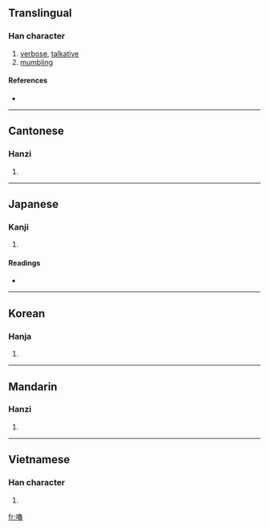 {{also|噜}}
==Translingual==

===Han character===
{{Han char|rn=30|rad=口|as=15|sn=18|four=6706<sub>3</sub>|canj=口弓田日 (RNWA)}}

# [[verbose]], [[talkative]]
# [[mumbling]]

====References====
* {{Han ref|kx=0212.270|dkj=04502|dj=0435.120|hdz=10700.120|uh=5695|ud=22165|bh=C250|bd=49744}}

----

==Cantonese==

===Hanzi===
{{yue-hanzi|jyut=|y=lou1|sim=噜}}

# {{defn|Cantonese}}

----

==Japanese==

===Kanji===
{{ja-kanji|grade=|rs=口15}}

# {{defn|Japanese}}

====Readings====
* {{ja-readings|on=[[ろ]] (ro)|kun=[[かたる]] (kataru), [[へつらう]] (hetsurau)}}

----

==Korean==

===Hanja===
{{ko-hanja|hangeul=로|rv=ro|mr=ro}}

# {{defn|Korean}}

----

==Mandarin==

===Hanzi===
{{cmn-hanzi|sim=噜|pin=[[lū]] ([[lu1]])|wg=lu<sup>1</sup>}}

# {{defn|Mandarin}}

----

==Vietnamese==

===Han character===
{{vi-hantu|[[lỗ]], [[rủa]], [[sủa]], [[ruả]]}}

# {{defn|Vietnamese}}

[[fr:嚕]]